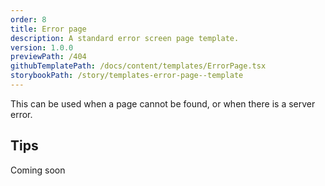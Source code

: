 ```yaml
---
order: 8
title: Error page
description: A standard error screen page template.
version: 1.0.0
previewPath: /404
githubTemplatePath: /docs/content/templates/ErrorPage.tsx
storybookPath: /story/templates-error-page--template
---
```


This can be used when a page cannot be found, or when there is a server error.

## Tips

Coming soon
